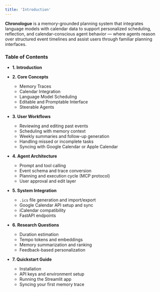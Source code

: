 ```yaml
---
title: 'Introduction'
---
```


**Chronologue** is a memory-grounded planning system that integrates language models with calendar data to support personalized scheduling, reflection, and calendar-conscious agent behavior — where agents reason over structured event timelines and assist users through familiar planning interfaces. 

### Table of Contents

- **1. Introduction**

- **2. Core Concepts**
  - Memory Traces  
  - Calendar Integration  
  - Language Model Scheduling  
  - Editable and Promptable Interface  
  - Steerable Agents  

- **3. User Workflows**
  - Reviewing and editing past events  
  - Scheduling with memory context  
  - Weekly summaries and follow-up generation  
  - Handling missed or incomplete tasks  
  - Syncing with Google Calendar or Apple Calendar  

- **4. Agent Architecture**
  - Prompt and tool calling 
  - Event schema and trace conversion  
  - Planning and execution cycle (MCP protocol)  
  - User approval and edit layer  

- **5. System Integration**
  - `.ics` file generation and import/export  
  - Google Calendar API setup and sync  
  - iCalendar compatibility  
  - FastAPI endpoints 

- **6. Research Questions**
  - Duration estimation  
  - Tempo tokens and embeddings 
  - Memory summarization and ranking  
  - Feedback-based personalization  

- **7. Quickstart Guide**
  - Installation  
  - API keys and environment setup  
  - Running the Streamlit app  
  - Syncing your first memory trace  
